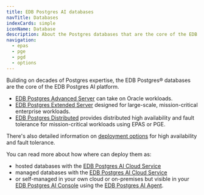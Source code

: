 ```yaml
---
title: EDB Postgres AI databases
navTitle: Databases
indexCards: simple
iconName: Database
description: About the Postgres databases that are the core of the EDB Postgres AI platform.
navigation:
  - epas
  - pge
  - pgd
  - options
---
```



Building on decades of Postgres expertise, the EDB Postgres® databases are the core of the EDB Postgres AI platform. 
* [EDB Postgres Advanced Server](epas) can take on Oracle workloads.
* [EDB Postgres Extended Server](pge) designed for large-scale, mission-critical enterprise workloads.
* [EDB Postgres Distributed](pgd) provides distributed high availability and fault tolerance for mission-critical workloads using EPAS or PGE.

There's also detailed information on [deployment options](options) for high availability and fault tolerance.

You can read more about how where can deploy them as:
  * hosted databases with the [EDB Postgres AI Cloud Service](../cloud-service)
  * managed databases with the [EDB Postgres AI Cloud Service](../cloud-service)
  * or self-managed in your own cloud or on-premises but visible in your [EDB Postgres AI Console](../console) using the [EDB Postgres AI Agent](../console/agent). 

